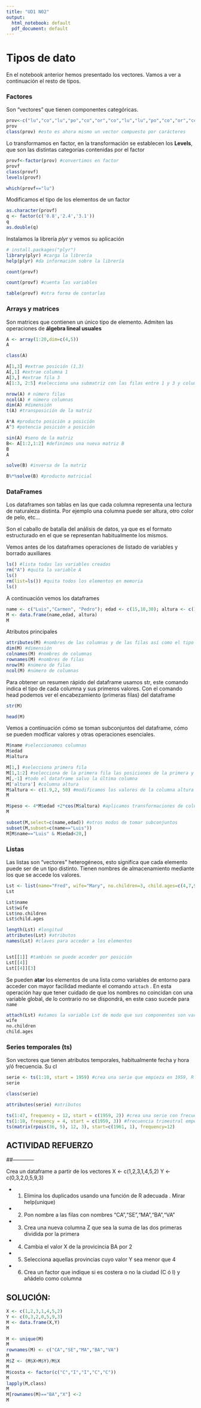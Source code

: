 ```yaml
---
title: "UD1 N02"
output:
  html_notebook: default
  pdf_document: default
---
```


# Tipos de dato

En el notebook anterior hemos presentado los vectores. Vamos a ver a continuación el resto de tipos.

### Factores

Son "vectores" que tienen componentes categóricas.

```r
prov<-c("lu","co","lu","po","co","or","co","lu","lu","po","co","or","co","co","lu","po")
prov
class(prov) #esto es ahora mismo un vector compuesto por carácteres
```

Lo transformamos en factor, en la transformación se establecen los **Levels**, que son las distintas categorías contenidas por el factor
```r
provf<-factor(prov) #convertimos en factor
provf
class(provf)
levels(provf) 
```
```r
which(provf=="lu")
```

Modificamos el tipo de los elementos de un  factor
```r
as.character(provf)
q <- factor(c('0.8','2.4','3.1'))
q
as.double(q)
```
Instalamos la librería *plyr*  y vemos su aplicación
```r
# install.packages("plyr")
library(plyr) #carga la librería
help(plyr) #da información sobre la librería

count(provf)

```
```r
count(provf) #cuenta las variables
```
```r
table(provf) #otra forma de contarlas
```

### Arrays y matrices

Son matrices que contienen un único tipo de elemento. Admiten las operaciones de **álgebra lineal usuales**

```r
A <- array(1:20,dim=c(4,5))
A

class(A)

A[1,3] #extrae posición (1,3)
A[,1] #extrae columna 1
A[3,] #extrae fila 3
A[1:3, 2:5] #selecciona una submatriz con las filas entre 1 y 3 y columnas entre 2 y 5

nrow(A) # número filas
ncol(A) # número columnas
dim(A) #dimensión
t(A) #transposición de la matriz

A*A #producto posición a posición
A^3 #potencia posición a posición

sin(A) #seno de la matriz 
B<- A[1:2,1:2] #definimos una nueva matriz B 
B
A

solve(B) #inversa de la matriz

B%*%solve(B) #producto matricial
```
### DataFrames

Los dataframes son tablas en las que cada columna representa una lectura de naturaleza distinta. Por ejemplo una columna puede ser altura, otro color de pelo, etc...

Son el caballo de batalla del análisis de datos, ya que es el formato estructurado en el que se representan habitualmente los mismos.

Vemos antes de los dataframes operaciones de listado de variables y borrado auxiliares
```r
ls() #lista todas las variables creadas
rm("A") #quita la variable A
ls()
rm(list=ls()) #quita todos los elementos en memoria
ls()
```

A continuación vemos los dataframes

```r
name <- c("Luis","Carmen", "Pedro"); edad <- c(15,10,30); altura <- c(1.65,1.85, 1.45)
M <- data.frame(name,edad, altura)
M
```

Atributos principales
```r
attributes(M) #nombres de las columnas y de las filas así como el tipo de dato
dim(M) #dimensión
colnames(M) #nombres de columnas
rownames(M) #nombres de filas
nrow(M) #número de filas
ncol(M) #número de columnas

```
Para obtener un resumen rápido del dataframe usamos str, este comando indica el tipo de cada columna y sus primeros valores. Con el comando head podemos ver el encabezamiento (primeras filas) del dataframe
```r
str(M)
```
```r
head(M)
```

Vemos a continuación cómo se toman subconjuntos del dataframe, cómo se pueden modficar valores y otras operaciones esenciales.
```r
M$name #seleccionamos columnas
M$edad
M$altura

M[1,] #selecciona primera fila
M[1,1:2] #selecciona de la primera fila las posiciones de la primera y segunda columna
M[,-1] #todo el dataframe salvo la última columna
M['altura'] #columna altura
M$altura <- c(1.9,2, 50) #modificamos los valores de la columna altura
M

M$peso <- 4*M$edad +2*cos(M$altura) #aplicamos transformaciones de columnas
M

subset(M,select=c(name,edad)) #otros modos de tomar subconjuntos
subset(M,subset=c(name=="Luis"))
M[M$name=="Luis" & M$edad<20,]
```

### Listas

Las listas son "vectores" heterogéneos, esto significa que cada elemento puede ser de un tipo distinto. Tienen nombres de almacenamiento mediante los que se accede los valores.

```r
Lst <- list(name="Fred", wife="Mary", no.children=3, child.ages=c(4,7,9))
Lst

Lst$name
Lst$wife
Lst$no.children
Lst$child.ages

length(Lst) #longitud
attributes(Lst) #atributos
names(Lst) #claves para acceder a los elementos


Lst[[1]] #también se puede acceder por posición
Lst[[4]]
Lst[[4]][3]
```

Se pueden **atar** los elementos de una lista como variables de entorno para acceder con mayor facilidad mediante el comando `attach` . En esta operación hay que tener cuidado de que los nombres no coincidan con una variable global, de lo contrario no se dispondrá, en este caso sucede para `name`
```r
attach(Lst) #atamos la variable Lst de modo que sus componentes son variables globales
wife
no.children
child.ages
```
### Series temporales (ts)

Son vectores que tienen atributos temporales, habitualmente fecha y hora y/ó frecuencia. Su cl

```r
serie <- ts(1:10, start = 1959) #crea una serie que empieza en 1959, R lo interpreta como anual
serie

class(serie)

attributes(serie) #atributos

ts(1:47, frequency = 12, start = c(1959, 2)) #crea una serie con frecuencia mensual empezando en el segundo mes
ts(1:10, frequency = 4, start = c(1959, 3)) #frecuencia trimestral empezando en tercer trimestre
ts(matrix(rpois(36, 5), 12, 3), start=c(1961, 1), frequency=12)
```

## ACTIVIDAD REFUERZO
##------------

Crea un dataframe a partir de los vectores
X <- c(1,2,3,1,4,5,2)
Y <- c(0,3,2,0,5,9,3)

- 1) Elimina los duplicados usando una función de R adecuada . Mirar help(unique)
- 2) Pon nombre a las filas con nombres "CA","SE","MA","BA","VA"
- 3) Crea una nueva columna Z que sea la suma de las dos primeras dividida por la primera
- 4) Cambia el valor X de la provicincia BA por 2
- 5) Selecciona aquellas provincias cuyo valor Y sea menor que 4
- 6) Crea un factor que indique si es costera o no la ciudad (C ó I) y añádelo como columna

## SOLUCIÓN:
```r
X <- c(1,2,3,1,4,5,2)
Y <- c(0,3,2,0,5,9,3)
M <- data.frame(X,Y)
M

M <- unique(M)
M
rownames(M) <- c("CA","SE","MA","BA","VA")
M
M$Z <- (M$X+M$Y)/M$X
M
M$costa <- factor(c("C","I","I","C","C"))
M
lapply(M,class)
M
M[rownames(M)=="BA","X"] <-2
M
```

